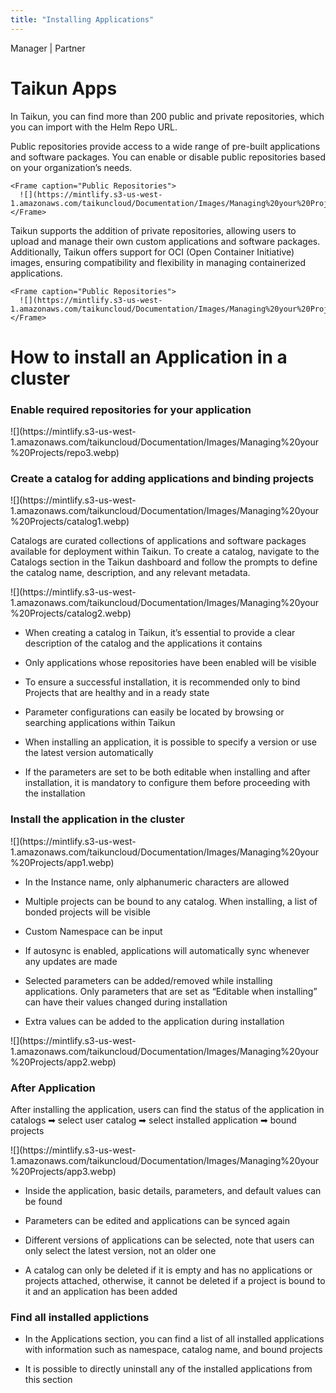 ```yaml
---
title: "Installing Applications"
---
```


<Icon icon="user-tie" iconType="solid" /> Manager | <Icon icon="handshake" iconType="solid" /> Partner

# Taikun Apps

In Taikun, you can find more than 200 public and private repositories, which you can import with the Helm Repo URL.

<AccordionGroup>
  <Accordion title="Public Repositories" icon="unlock">
    Public repositories provide access to a wide range of pre-built applications and software packages. You can enable or disable public repositories based on your organization’s needs.

    <Frame caption="Public Repositories">
      ![](https://mintlify.s3-us-west-1.amazonaws.com/taikuncloud/Documentation/Images/Managing%20your%20Projects/repo1.webp)
    </Frame>
  </Accordion>

  <Accordion title="Private Repositories" icon="lock">
    Taikun supports the addition of private repositories, allowing users to upload and manage their own custom applications and software packages. Additionally, Taikun offers support for OCI (Open Container Initiative) images, ensuring compatibility and flexibility in managing containerized applications.

    <Frame caption="Public Repositories">
      ![](https://mintlify.s3-us-west-1.amazonaws.com/taikuncloud/Documentation/Images/Managing%20your%20Projects/repo2.webp)
    </Frame>
  </Accordion>
</AccordionGroup>

# How to install an Application in a cluster

### Enable required repositories for your application

<Frame caption="Enable repository">
  ![](https://mintlify.s3-us-west-1.amazonaws.com/taikuncloud/Documentation/Images/Managing%20your%20Projects/repo3.webp)
</Frame>

### Create a catalog for adding applications and binding projects

<Frame caption="Create Catalog">
  ![](https://mintlify.s3-us-west-1.amazonaws.com/taikuncloud/Documentation/Images/Managing%20your%20Projects/catalog1.webp)
</Frame>

Catalogs are curated collections of applications and software packages available for deployment within Taikun. To create a catalog, navigate to the Catalogs section in the Taikun dashboard and follow the prompts to define the catalog name, description, and any relevant metadata.

<Frame caption="Catalogs">
  ![](https://mintlify.s3-us-west-1.amazonaws.com/taikuncloud/Documentation/Images/Managing%20your%20Projects/catalog2.webp)
</Frame>

* When creating a catalog in Taikun, it’s essential to provide a clear description of the catalog and the applications it contains

* Only applications whose repositories have been enabled will be visible

* To ensure a successful installation, it is recommended only to bind Projects that are healthy and in a ready state

* Parameter configurations can easily be located by browsing or searching applications within Taikun

* When installing an application, it is possible to specify a version or use the latest version automatically

* If the parameters are set to be both editable when installing and after installation, it is mandatory to configure them before proceeding with the installation

### Install the application in the cluster

<Frame caption="Application in the cluster">
  ![](https://mintlify.s3-us-west-1.amazonaws.com/taikuncloud/Documentation/Images/Managing%20your%20Projects/app1.webp)
</Frame>

* In the Instance name, only alphanumeric characters are allowed

* Multiple projects can be bound to any catalog. When installing, a list of bonded projects will be visible

* Custom Namespace can be input

* If autosync is enabled, applications will automatically sync whenever any updates are made

* Selected parameters can be added/removed while installing applications. Only parameters that are set as “Editable when installing” can have their values changed during installation

* Extra values can be added to the application during installation

<Frame caption="Add Application">
  ![](https://mintlify.s3-us-west-1.amazonaws.com/taikuncloud/Documentation/Images/Managing%20your%20Projects/app2.webp)
</Frame>

### After Application

After installing the application, users can find the status of the application in
catalogs ➡ select user catalog ➡ select installed application ➡ bound projects

<Frame caption="Add Application">
  ![](https://mintlify.s3-us-west-1.amazonaws.com/taikuncloud/Documentation/Images/Managing%20your%20Projects/app3.webp)
</Frame>

* Inside the application, basic details, parameters, and default values can be found

* Parameters can be edited and applications can be synced again

* Different versions of applications can be selected, note that users can only select the latest version, not an older one

* A catalog can only be deleted if it is empty and has no applications or projects attached, otherwise, it cannot be deleted if a project is bound to it and an application has been added

### Find all installed applictions

* In the Applications section, you can find a list of all installed applications with information such as namespace, catalog name, and bound projects

* It is possible to directly uninstall any of the installed applications from this section